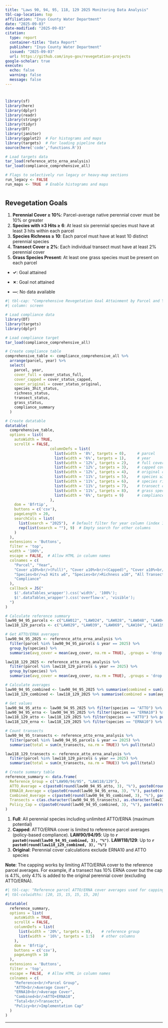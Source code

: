 ```yaml
---
title: "Laws 90, 94, 95, 118, 129 2025 Monitoring Data Analysis"
tbl-cap-location: top   
affiliation: "Inyo County Water Department"
date: "2025-09-03"
date-modified: "2025-09-03"
citation:
  type: report
  container-title: "Data Report"
  publisher: "Inyo County Water Department"
  issued: "2025-09-03"
  url: https://github.com/inyo-gov/revegetation-projects
google-scholar: true
execute:
  echo: false
  warning: false
  message: false
---
```


# 

```r
library(sf)
library(here)
library(dplyr)
library(readr)
library(stringr)
library(tidyr)
library(DT)
library(janitor)
library(ggplot2)  # For histograms and maps
library(targets)  # For loading pipeline data
source(here('code','functions.R'))

# Load targets data
tar_load(reference_atto_erna_analysis)
tar_load(compliance_comprehensive_all)
```

```r
# Flags to selectively run legacy or heavy-map sections
run_legacy <- FALSE
run_maps <- TRUE  # Enable histograms and maps
```

# 

## Revegetation Goals

1.  **Perennial Cover ≥ 10%**: Parcel-average native perennial cover must be 10% or greater
2.  **Species with ≥3 Hits ≥ 6**: At least six perennial species must have at least 3 hits within each parcel
3.  **Species Richness ≥ 10**: Each parcel must have at least 10 distinct perennial species
4.  **Transect Cover ≥ 2%**: Each individual transect must have at least 2% perennial cover
5.  **Grass Species Present**: At least one grass species must be present on each parcel

-   **✓**: Goal attained

-   **✗**: Goal not attained

-   **—**: No data available

::: {.column-screen}

```r
#| tbl-cap: "Comprehensive Revegetation Goal Attainment by Parcel and Year. Shows three compliance scenarios: Original (no ATTO/ERNA), Capped (reference-based ATTO/ERNA limits), and Full (unlimited ATTO/ERNA). All other goals (species counts, richness, transect coverage, grass presence) remain consistent across scenarios."
#| column: screen

# Load compliance data
library(DT)
library(targets)
library(dplyr)

# Load compliance target
tar_load(compliance_comprehensive_all)

# Create compliance table
comprehensive_table <- compliance_comprehensive_all %>%
  arrange(parcel, year) %>%
  select(
    parcel, year,
    cover_full = cover_status_full,
    cover_capped = cover_status_capped, 
    cover_original = cover_status_original,
    species_3hit_status,
    richness_status,
    transect_status,
    grass_status,
    compliance_summary
  )

# Create datatable
datatable(
  comprehensive_table,
  options = list(
    autoWidth = TRUE,
    scrollX = FALSE,
                    columnDefs = list(
                      list(width = '8%', targets = 0),     # parcel
                      list(width = '6%', targets = 1),     # year
                      list(width = '12%', targets = 2),    # full cover
                      list(width = '12%', targets = 3),    # capped cover
                      list(width = '12%', targets = 4),    # original cover
                      list(width = '11%', targets = 5),    # species ≥3 hits
                      list(width = '11%', targets = 6),    # species richness
                      list(width = '11%', targets = 7),    # transect cover
                      list(width = '11%', targets = 8),    # grass species
                      list(width = '6%', targets = 9)      # compliance summary
                    ),
    dom = 'Bfrtip',
    buttons = c('csv'),
    pageLength = 20,
    searchCols = list(
      list(search = "2025"),  # Default filter for year column (index 1)
      rep(list(search = ""), 9)  # Empty search for other columns
    )
  ),
  extensions = 'Buttons',
  filter = 'top',
  width = '100%',
  escape = FALSE,  # Allow HTML in column names
  colnames = c(
    "Parcel", "Year", 
    "Cover ≥10%<br/>(Full)", "Cover ≥10%<br/>(Capped)", "Cover ≥10%<br/>(Original)",
    "Species<br/>≥3 Hits ≥6", "Species<br/>Richness ≥10", "All Transects<br/>≥2%", "Grass Species<br/>≥1",
    "Compliance"
  ),
  callback = JS("
    $('.dataTables_wrapper').css('width', '100%');
    $('.dataTables_wrapper').css('overflow-x', 'visible');
  ")
)
```

:::

```r
# Calculate reference summary
law90_94_95_parcels <- c("LAW012", "LAW024", "LAW028", "LAW048", "LAW049", "LAW091", "LAW093", "LAW117", "LAW130", "LAW134")
law118_129_parcels <- c("LAW029", "LAW039", "LAW069", "LAW104", "LAW119", "PLC202", "PLC219", "PLC227", "PLC230")

# Get ATTO/ERNA averages
law90_94_95_2025 <- reference_atto_erna_analysis %>%
  filter(parcel %in% law90_94_95_parcels & year == 2025) %>%
  group_by(species) %>%
  summarise(avg_cover = mean(avg_cover, na.rm = TRUE), .groups = 'drop')

law118_129_2025 <- reference_atto_erna_analysis %>%
  filter(parcel %in% law118_129_parcels & year == 2025) %>%
  group_by(species) %>%
  summarise(avg_cover = mean(avg_cover, na.rm = TRUE), .groups = 'drop')

# Calculate averages
law90_94_95_combined <- law90_94_95_2025 %>% summarise(combined = sum(avg_cover, na.rm = TRUE)) %>% pull(combined)
law118_129_combined <- law118_129_2025 %>% summarise(combined = sum(avg_cover, na.rm = TRUE)) %>% pull(combined)

# Get values
law90_94_95_atto <- law90_94_95_2025 %>% filter(species == "ATTO") %>% pull(avg_cover)
law90_94_95_erna <- law90_94_95_2025 %>% filter(species == "ERNA10") %>% pull(avg_cover)
law118_129_atto <- law118_129_2025 %>% filter(species == "ATTO") %>% pull(avg_cover)
law118_129_erna <- law118_129_2025 %>% filter(species == "ERNA10") %>% pull(avg_cover)

# Count transects
law90_94_95_transects <- reference_atto_erna_analysis %>%
  filter(parcel %in% law90_94_95_parcels & year == 2025) %>%
  summarise(total = sum(n_transects, na.rm = TRUE)) %>% pull(total)

law118_129_transects <- reference_atto_erna_analysis %>%
  filter(parcel %in% law118_129_parcels & year == 2025) %>%
  summarise(total = sum(n_transects, na.rm = TRUE)) %>% pull(total)

# Create summary table
reference_summary <- data.frame(
  Reference_Group = c("LAW90/94/95", "LAW118/129"),
  ATTO_Average = c(paste0(round(law90_94_95_atto, 3), "%"), paste0(round(law118_129_atto, 3), "%")),
  ERNA10_Average = c(paste0(round(law90_94_95_erna, 3), "%"), paste0(round(law118_129_erna, 3), "%")),
  Combined_Average = c(paste0(round(law90_94_95_combined, 3), "%"), paste0(round(law118_129_combined, 3), "%")),
  Transects = c(as.character(law90_94_95_transects), as.character(law118_129_transects)),
  Policy_Cap = c(paste0(round(law90_94_95_combined, 3), "%"), paste0(round(law118_129_combined, 3), "%"))
)
```

1.  **Full**: All perennial species including unlimited ATTO/ERNA (maximum potential)
2.  **Capped**: ATTO/ERNA cover is limited to reference parcel averages (policy-based compliance). **LAW90/94/95**: Up to **`r paste0(round(law90_94_95_combined, 3), "%")`**. **LAW118/129**: Up to **`r paste0(round(law118_129_combined, 3), "%")`**
3.  **Original**: Perennial cover calculations exclude ERNA10 and ATTO species

**Note**: The capping works by limiting ATTO/ERNA cover to the reference parcel averages. For example, if a transect has 10% ERNA cover but the cap is 4.1%, only 4.1% is added to the original perennial cover (excluding ATTO/ERNA).

```r
#| tbl-cap: "Reference parcel ATTO/ERNA cover averages used for capping calculations"
#| tbl-colwidths: [20, 15, 15, 15, 15, 20]

datatable(
  reference_summary,
  options = list(
    autoWidth = TRUE,
    scrollX = FALSE,
    columnDefs = list(
      list(width = '20%', targets = 0),    # reference group
      list(width = '16%', targets = 1:5)   # other columns
    ),
    dom = 'Bfrtip',
    buttons = c('csv'),
    pageLength = 10
  ),
  extensions = 'Buttons',
  filter = 'top',
  escape = FALSE,  # Allow HTML in column names
  colnames = c(
    "Reference<br/>Parcel Group", 
    "ATTO<br/>Average Cover", 
    "ERNA10<br/>Average Cover", 
    "Combined<br/>ATTO+ERNA10", 
    "Total<br/>Transects",
    "Policy<br/>Implementation Cap"
  )
)
```

---